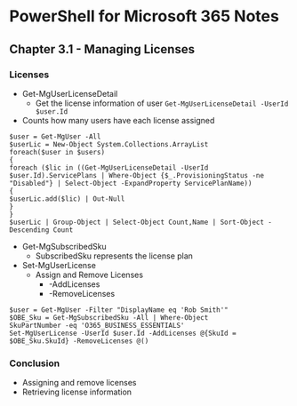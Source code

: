 # PowerShell for Microsoft 365 Notes
## Chapter 3.1 - Managing Licenses

### Licenses
* Get-MgUserLicenseDetail
	* Get the license information of user
`Get-MgUserLicenseDetail -UserId $user.Id`
* Counts how many users have each license assigned
```
$user = Get-MgUser -All
$userLic = New-Object System.Collections.ArrayList
foreach($user in $users)
{
foreach ($lic in ((Get-MgUserLicenseDetail -UserId $user.Id).ServicePlans | Where-Object {$_.ProvisioningStatus -ne "Disabled"} | Select-Object -ExpandProperty ServicePlanName))
{
$userLic.add($lic) | Out-Null
}
}
$userLic | Group-Object | Select-Object Count,Name | Sort-Object -Descending Count
```
* Get-MgSubscribedSku
	* SubscribedSku represents the license plan
* Set-MgUserLicense
	* Assign and Remove Licenses
		* -AddLicenses
		* -RemoveLicenses
```
$user = Get-MgUser -Filter "DisplayName eq 'Rob Smith'"
$OBE_Sku = Get-MgSubscribedSku -All | Where-Object
SkuPartNumber -eq 'O365_BUSINESS_ESSENTIALS'
Set-MgUserLicense -UserId $user.Id -AddLicenses @{SkuId = $OBE_Sku.SkuId} -RemoveLicenses @()
```

### Conclusion
* Assigning and remove licenses
* Retrieving license information